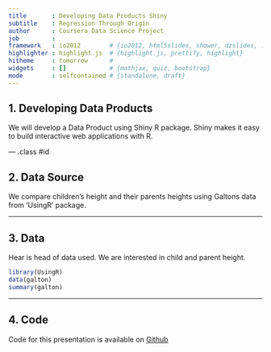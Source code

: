 ```yaml
---
title       : Developing Data Products Shiny
subtitle    : Regression Through Origin
author      : Coursera Data Science Project
job         : 
framework   : io2012        # {io2012, html5slides, shower, dzslides, ...}
highlighter : highlight.js  # {highlight.js, prettify, highlight}
hitheme     : tomorrow      # 
widgets     : []            # {mathjax, quiz, bootstrap}
mode        : selfcontained # {standalone, draft}
---
```


## 1. Developing Data Products

We will develop a Data Product using Shiny R package.
Shiny makes it easy to build interactive web applications with R. 

--- .class #id 

## 2. Data Source

We compare children's height and their parents heights using Galtons data from 'UsingR' package.

---

## 3. Data

Hear is head of data used. We are interested in child and parent height.
```r
library(UsingR)
data(galton)
summary(galton)
```

---
  

## 4. Code

Code for this presentation is available on [Github](https://github.com/coursera-student/coursera_slidify)
